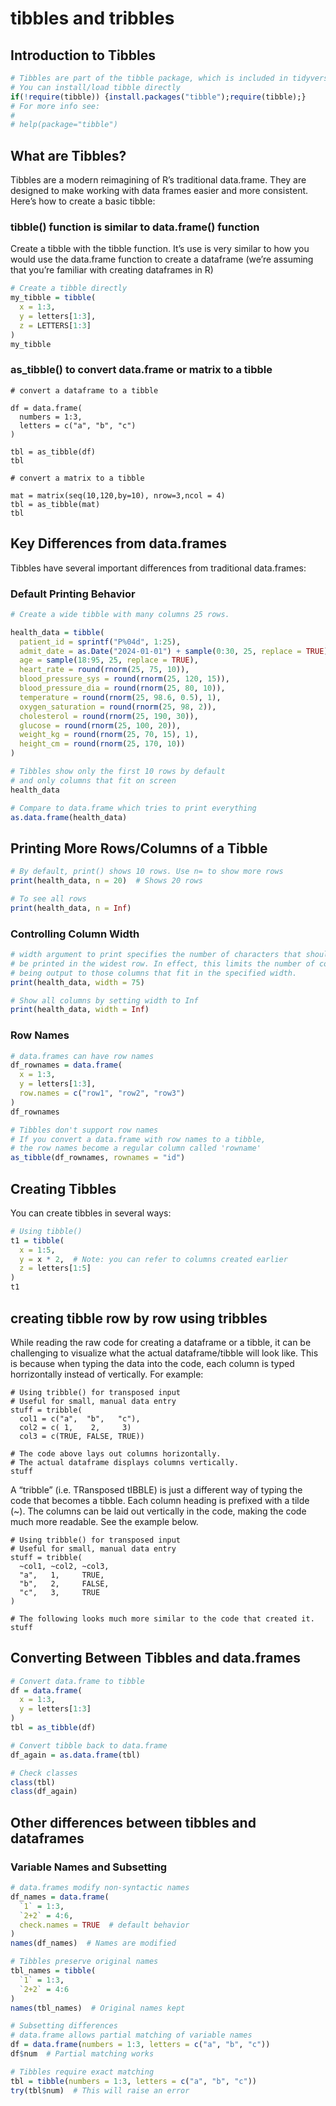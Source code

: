 # tibbles and tribbles

## Introduction to Tibbles
```r
# Tibbles are part of the tibble package, which is included in tidyverse
# You can install/load tibble directly
if(!require(tibble)) {install.packages("tibble");require(tibble);}
# For more info see:
#
# help(package="tibble")
```

## What are Tibbles?
Tibbles are a modern reimagining of R's traditional data.frame. They are
designed to make working with data frames easier and more consistent.
Here's how to create a basic tibble:

### tibble() function is similar to data.frame() function

Create a tibble with the tibble function. It's use is very similar to how
you would use the data.frame function to create a dataframe (we're assuming
that you're familiar with creating dataframes in R)

```r
# Create a tibble directly
my_tibble = tibble(
  x = 1:3,
  y = letters[1:3],
  z = LETTERS[1:3]
)
my_tibble
```

### as_tibble() to convert data.frame or matrix to a tibble

```
# convert a dataframe to a tibble

df = data.frame(
  numbers = 1:3,
  letters = c("a", "b", "c")
)

tbl = as_tibble(df)
tbl

# convert a matrix to a tibble

mat = matrix(seq(10,120,by=10), nrow=3,ncol = 4) 
tbl = as_tibble(mat)
tbl
```

## Key Differences from data.frames

Tibbles have several important differences from traditional data.frames:

### Default Printing Behavior

```r

# Create a wide tibble with many columns 25 rows.

health_data = tibble(
  patient_id = sprintf("P%04d", 1:25),
  admit_date = as.Date("2024-01-01") + sample(0:30, 25, replace = TRUE),
  age = sample(18:95, 25, replace = TRUE),
  heart_rate = round(rnorm(25, 75, 10)),
  blood_pressure_sys = round(rnorm(25, 120, 15)),
  blood_pressure_dia = round(rnorm(25, 80, 10)),
  temperature = round(rnorm(25, 98.6, 0.5), 1),
  oxygen_saturation = round(rnorm(25, 98, 2)),
  cholesterol = round(rnorm(25, 190, 30)),
  glucose = round(rnorm(25, 100, 20)),
  weight_kg = round(rnorm(25, 70, 15), 1),
  height_cm = round(rnorm(25, 170, 10))
)

# Tibbles show only the first 10 rows by default
# and only columns that fit on screen
health_data

# Compare to data.frame which tries to print everything
as.data.frame(health_data)
```


## Printing More Rows/Columns of a Tibble

```r
# By default, print() shows 10 rows. Use n= to show more rows
print(health_data, n = 20)  # Shows 20 rows

# To see all rows
print(health_data, n = Inf)
```


<!-- DOESN'T WORK - may have been hallucinated 

```r
# You can also set this globally for your R session:
options(tibble.print_max = 20)  # Now all tibbles will show 20 rows
health_data

# Reset back to default
options(tibble.print_max = 10)
```

-->

### Controlling Column Width

```r
# width argument to print specifies the number of characters that should
# be printed in the widest row. In effect, this limits the number of columns
# being output to those columns that fit in the specified width.
print(health_data, width = 75)
```

```r
# Show all columns by setting width to Inf
print(health_data, width = Inf)
```

<!-- DOESN'T WORK - may have been hallucinated 

```r
# Or set globally:
options(tibble.width = Inf)
health_data
```

```r
# Reset to default
options(tibble.width = NULL)
```

-->

<!--
THIS IS NO LONGER AN ISSUE WITH DATAFRAMES - PERHAPS MODIFY THIS TO 
MENTION THAT THIS IS AN ISSUE FOR OLDER R VERSIONS?
YRTODO SEE ABOVE.

### Factor Conversion
```r
# data.frames automatically convert strings to factors
df_strings = data.frame(
  x = c("apple", "banana", "cherry"),
  y = c("red", "yellow", "red")
)
str(df_strings)  # Note that x and y are factors

# Tibbles keep strings as characters
tbl_strings = tibble(
  x = c("apple", "banana", "cherry"),
  y = c("red", "yellow", "red")
)
str(tbl_strings)  # x and y remain character vectors
```

-->

### Row Names

```r
# data.frames can have row names
df_rownames = data.frame(
  x = 1:3,
  y = letters[1:3],
  row.names = c("row1", "row2", "row3")
)
df_rownames

# Tibbles don't support row names
# If you convert a data.frame with row names to a tibble,
# the row names become a regular column called 'rowname'
as_tibble(df_rownames, rownames = "id")
```

## Creating Tibbles

You can create tibbles in several ways:
```r
# Using tibble()
t1 = tibble(
  x = 1:5,
  y = x * 2,  # Note: you can refer to columns created earlier
  z = letters[1:5]
)
t1
```

## creating tibble row by row using tribbles 

While reading the raw code for creating a dataframe or a tibble, it can be 
challenging to visualize what the actual dataframe/tibble will look like. This
is because when typing the data into the code, each column is typed horrizontally
instead of vertically. For example:

```
# Using tribble() for transposed input
# Useful for small, manual data entry
stuff = tribble(
  col1 = c("a",  "b",   "c"),
  col2 = c( 1,    2,     3)
  col3 = c(TRUE, FALSE, TRUE))

# The code above lays out columns horizontally. 
# The actual dataframe displays columns vertically.
stuff
```

A "tribble" (i.e. TRansposed tIBBLE) is just a 
different way of typing the code that becomes a tibble.
Each column heading is prefixed with a tilde (~). 
The columns can be laid out vertically in the code, making
the code much more readable. See the example below.

```
# Using tribble() for transposed input
# Useful for small, manual data entry
stuff = tribble(
  ~col1, ~col2, ~col3,
  "a",   1,     TRUE,
  "b",   2,     FALSE,
  "c",   3,     TRUE
)

# The following looks much more similar to the code that created it.
stuff
```

## Converting Between Tibbles and data.frames
```r
# Convert data.frame to tibble
df = data.frame(
  x = 1:3,
  y = letters[1:3]
)
tbl = as_tibble(df)

# Convert tibble back to data.frame
df_again = as.data.frame(tbl)

# Check classes
class(tbl)
class(df_again)
```


## Other differences between tibbles and dataframes

### Variable Names and Subsetting

```r
# data.frames modify non-syntactic names
df_names = data.frame(
  `1` = 1:3,
  `2+2` = 4:6,
  check.names = TRUE  # default behavior
)
names(df_names)  # Names are modified

# Tibbles preserve original names
tbl_names = tibble(
  `1` = 1:3,
  `2+2` = 4:6
)
names(tbl_names)  # Original names kept

# Subsetting differences
# data.frame allows partial matching of variable names
df = data.frame(numbers = 1:3, letters = c("a", "b", "c"))
df$num  # Partial matching works

# Tibbles require exact matching
tbl = tibble(numbers = 1:3, letters = c("a", "b", "c"))
try(tbl$num)  # This will raise an error
```

